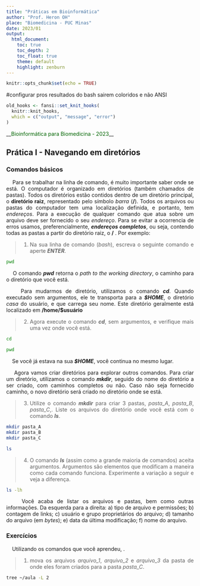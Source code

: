```yaml
---
title: "Práticas em Bioinformática"
author: "Prof. Heron OH"
place: "Biomedicina - PUC Minas"
date: 2023/01
output: 
  html_document:
    toc: true
    toc_depth: 2
    toc_float: true
    theme: default
    highlight: zenburn
---
```


```r
knitr::opts_chunk$set(echo = TRUE)
```
#configurar pros resultados do bash sairem coloridos e não ANSI
```r
old_hooks <- fansi::set_knit_hooks(
  knitr::knit_hooks, 
  which = c("output", "message", "error")
)
```

<style>
body {
text-align: justify}
</style>


\_\_<span style="color:darkgreen">Bioinformática para Biomedicina - 2023</span>\_\_


## Prática I - Navegando em diretórios

### Comandos básicos


&nbsp;&nbsp;&nbsp;&nbsp;Para se trabalhar na linha de comando, é muito importante saber onde se está. O computador é organizado em diretórios (também chamados de pastas). Todos os diretórios estão contidos dentro de um diretório principal, o **diretório raiz**, representado pelo símbolo _barra_ (**/**). Todos os arquivos ou pastas do computador tem uma localização definida, e portanto, tem _endereços_. Para a execução de qualquer comando que atua sobre um arquivo deve ser fornecido o seu _endereço_. Para se evitar a ocorrencia de erros usamos, preferencialmente, **_endereços completos_**, ou seja, contendo todas as pastas a partir do diretório raiz, o **/** . Por exemplo:

> 1) Na sua linha de comando (_bash_), escreva o seguinte comando e aperte ***ENTER***.

```bash
pwd
```


&nbsp;&nbsp;&nbsp;&nbsp;O comando ***pwd*** retorna o _path to the working directory_, o caminho para o diretório que você está.


&nbsp;&nbsp;&nbsp;&nbsp;Para mudarmos de diretório, utilizamos o comando ***cd***. Quando executado sem argumentos, ele te transporta para a ***\$HOME***, o diretório _casa_ do usuário, e que carrega seu nome. Este diretório geralmente está localizado em **/home/$usuário**

> 2) Agora execute o comando ***cd***, sem argumentos, e verifique mais uma vez onde você está. 

```bash
cd

pwd
```


&nbsp;&nbsp;&nbsp;&nbsp;Se você já estava na sua ***\$HOME***, você continua no mesmo lugar.


&nbsp;&nbsp;&nbsp;&nbsp;Agora vamos criar diretórios para explorar outros comandos. Para criar um diretório, utilizamos o comando ***mkdir***, seguido do nome do diretório a ser criado, com caminhos completos ou não. Caso não seja fornecido caminho, o novo diretório será criado no diretório onde se está.

> 3) Utilize o comando ***mkdir*** para criar 3 pastas, _pasta_A_, _pasta_B_, _pasta_C_,. Liste os arquivos do diretório onde você está com o comando ***ls***.

```bash
mkdir pasta_A
mkdir pasta_B
mkdir pasta_C

ls
```

> 4) O comando ***ls*** (assim como a grande maioria de comandos) aceita argumentos. Argumentos são elementos que modificam a maneira como cada comando funciona. Experimente a variação a seguir e veja a diferença.

```bash
ls -lh
```


&nbsp;&nbsp;&nbsp;&nbsp;Você acaba de listar os arquivos e pastas, bem como outras informações. Da esquerda para a direita: a) tipo de arquivo e permissões; b) contagem de links; c) usuário e grupo proprietários do arquivo; d) tamanho do arquivo (em _bytes_); e) data da última modificação; f) nome do arquivo.


### Exercícios


&nbsp;&nbsp;&nbsp;&nbsp;Utilizando os comandos que você aprendeu, .

> 1) mova os arquivos _arquivo_1_, _arquivo_2_ e _arquivo_3_ da pasta de onde eles foram criados para a pasta _pasta_C_.

```bash
tree ~/aula -L 2
```


